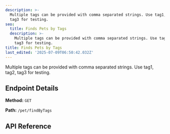 ```yaml
---
description: >-
  Multiple tags can be provided with comma separated strings. Use tag1, tag2,
  tag3 for testing.
seo:
  title: Finds Pets by Tags
  description: >-
    Multiple tags can be provided with comma separated strings. Use tag1, tag2,
    tag3 for testing.
title: Finds Pets by Tags
last_edited: '2025-07-09T06:50:42.032Z'
---
```


Multiple tags can be provided with comma separated strings. Use tag1, tag2, tag3 for testing.

## Endpoint Details

**Method:** `GET`

 

**Path:** `/pet/findByTags`

## API Reference

<apiReference schemaFile="Swagger-Petstore.json|GET:/pet/findByTags" />
